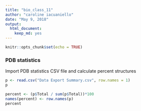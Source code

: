 ```yaml
---
title: "bio_class_11"
author: "caroline iacuaniello"
date: "May 9, 2018"
output: 
  html_document: 
    keep_md: yes
---
```


```r
knitr::opts_chunk$set(echo = TRUE)
```

### PDB statistics

Import PDB statistics CSV file and calculate percent structures 

```r
p <- read.csv("Data Export Summary.csv", row.names = 1)
p
```
```r
percent <- (p$Total / sum(p$Total))*100
names(percent) <- row.names(p)
percent
```

